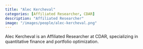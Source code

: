 ```yaml
---
title: "Alec Kercheval"
categories: [Affiliated Researcher, CDAR]
description: "Affiliated Researcher"
image: "/images/people/alec-kercheval.png"
---
```


Alec Kercheval is an Affiliated Researcher at CDAR, specializing in quantitative finance and portfolio optimization.
